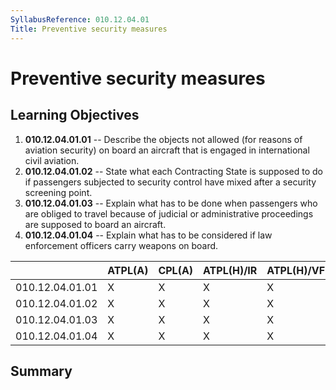 ```yaml
---
SyllabusReference: 010.12.04.01
Title: Preventive security measures
---
```


# Preventive security measures

## Learning Objectives

1.  **010.12.04.01.01** -- Describe the objects not allowed (for reasons of
    aviation security) on board an aircraft that is engaged in international
    civil aviation.
2.  **010.12.04.01.02** -- State what each Contracting State is supposed to do
    if passengers subjected to security control have mixed after a security
    screening point.
3.  **010.12.04.01.03** -- Explain what has to be done when passengers who are
    obliged to travel because of judicial or administrative proceedings are
    supposed to board an aircraft.
4.  **010.12.04.01.04** -- Explain what has to be considered if law enforcement
    officers carry weapons on board.

|                 | ATPL(A) | CPL(A) | ATPL(H)/IR | ATPL(H)/VFR | CPL(H) | IR  | CBIR(A) |
| --------------- | ------- | ------ | ---------- | ----------- | ------ | --- | ------- |
| 010.12.04.01.01 | X       | X      | X          | X           | X      |     |         |
| 010.12.04.01.02 | X       | X      | X          | X           | X      |     |         |
| 010.12.04.01.03 | X       | X      | X          | X           | X      |     |         |
| 010.12.04.01.04 | X       | X      | X          | X           | X      |     |         |

## Summary
